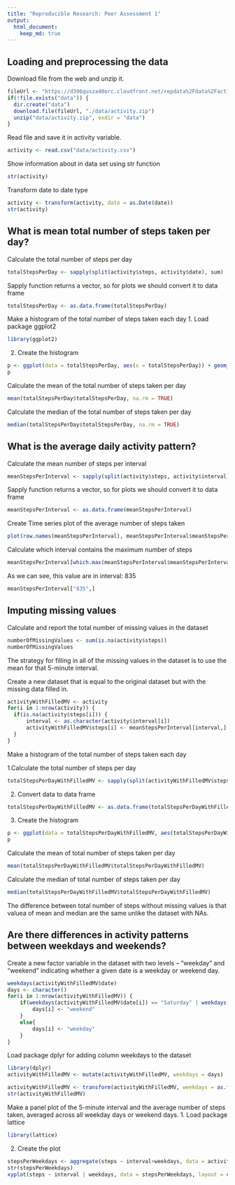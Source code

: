 ```yaml
---
title: "Reproducible Research: Peer Assessment 1"
output: 
  html_document:
    keep_md: true
---
```



## Loading and preprocessing the data
Download file from the web and unzip it.
```r
fileUrl <- "https://d396qusza40orc.cloudfront.net/repdata%2Fdata%2Factivity.zip"
if(!file.exists("data")) {
  dir.create("data")
  download.file(fileUrl, "./data/activity.zip")
  unzip("data/activity.zip", exdir = "data")
}
```
Read file and save it in activity variable.
```r
activity <- read.csv("data/activity.csv")
```
Show information about in data set using str function
```r
str(activity)
```
Transform date to date type
```r
activity <- transform(activity, date = as.Date(date))
str(activity)
```

## What is mean total number of steps taken per day?
Calculate the total number of steps per day
```r
totalStepsPerDay <- sapply(split(activity$steps, activity$date), sum)
```
Sapply function returns a vector, so for plots we should convert it to data frame
```r
totalStepsPerDay <- as.data.frame(totalStepsPerDay)
```
Make a histogram of the total number of steps taken each day
1. Load package ggplot2
```r
library(ggplot2)
```
2. Create the histogram
```r
p <- ggplot(data = totalStepsPerDay, aes(x = totalStepsPerDay)) + geom_histogram(fill = "green", binwidth = 1000) + labs(x = "Steps", y = "Frequency", title = "Histogram of total steps per day")
p
```

Calculate the mean of the total number of steps taken per day
```r
mean(totalStepsPerDay$totalStepsPerDay, na.rm = TRUE)
```
Calculate the median of the total number of steps taken per day
```r
median(totalStepsPerDay$totalStepsPerDay, na.rm = TRUE)
```
## What is the average daily activity pattern?
Calculate the mean number of steps per interval
```r
meanStepsPerInterval <- sapply(split(activity$steps, activity$interval), mean, na.rm = TRUE)
```
Sapply function returns a vector, so for plots we should convert it to data frame
```r
meanStepsPerInterval <- as.data.frame(meanStepsPerInterval)
```
Create Time series plot of the average number of steps taken
```r
plot(row.names(meanStepsPerInterval), meanStepsPerInterval$meanStepsPerInterval, type = "l", col = "blue", lwd = 2, main = "Average number of steps per interval", xlab = "Interval", ylab = "Average steps")
```

Calculate which interval contains the maximum number of steps
```r
meanStepsPerInterval[which.max(meanStepsPerInterval$meanStepsPerInterval), ]
```
As we can see, this value are in interval: 835
```r
meanStepsPerInterval["835",]
```

## Imputing missing values
Calculate and report the total number of missing values in the dataset 
```r
numberOfMissingValues <- sum(is.na(activity$steps))
numberOfMissingValues
```

The strategy for filling in all of the missing values in the dataset is to use the mean for that 5-minute interval.

Create a new dataset that is equal to the original dataset but with the missing data filled in.
```r
activityWithFilledMV <- activity
for(i in 1:nrow(activity)) {
  if(is.na(activity$steps[i])) {
	  interval <- as.character(activity$interval[i])
	  activityWithFilledMV$steps[i] <- meanStepsPerInterval[interval,]
  }
}
```

Make a histogram of the total number of steps taken each day

1.Calculate the total number of steps per day
```r
totalStepsPerDayWithFilledMV <- sapply(split(activityWithFilledMV$steps, activityWithFilledMV$date), sum)
```
2. Convert data to data frame
```r
totalStepsPerDayWithFilledMV <- as.data.frame(totalStepsPerDayWithFilledMV)
```
3. Create the histogram
```r
p <- ggplot(data = totalStepsPerDayWithFilledMV, aes(totalStepsPerDayWithFilledMV)) + geom_histogram(fill = "lightblue", binwidth = 1000) + labs(x = "Steps", y = "Frequency", title = "Histogram of total steps per day with filled missing values")
p
```

Calculate the mean of total number of steps taken per day
```r
mean(totalStepsPerDayWithFilledMV$totalStepsPerDayWithFilledMV)
```
Calculate the median of total number of steps taken per day
```r
median(totalStepsPerDayWithFilledMV$totalStepsPerDayWithFilledMV)
```
The difference between total number of steps without missing values is that valuea of mean and median are the same unlike the dataset with NAs.

## Are there differences in activity patterns between weekdays and weekends?
Create a new factor variable in the dataset with two levels – “weekday” and “weekend” indicating whether a given date is a weekday or weekend day.
```r
weekdays(activityWithFilledMV$date)
days <- character()
for(i in 1:nrow(activityWithFilledMV)) {
	if(weekdays(activityWithFilledMV$date[i]) == "Saturday" | weekdays(activityWithFilledMV$date[i]) == "Sunday") {
		days[i] <- "weekend"
	}
	else{
		days[i] <- "weekday"
	}
}
```
Load package dplyr for adding column weekdays to the dataset
```r
library(dplyr)
activityWithFilledMV <- mutate(activityWithFilledMV, weekdays = days)

activityWithFilledMV <- transform(activityWithFilledMV, weekdays = as.factor(weekdays))
str(activityWithFilledMV)
```

Make a panel plot of the 5-minute interval and the average number of steps taken, averaged across all weekday days or weekend days.
1. Load package lattice
```r
library(lattice)
```
2. Create the plot
```r
stepsPerWeekdays <- aggregate(steps ~ interval+weekdays, data = activityWithFilledMV, mean)
str(stepsPerWeekdays)
xyplot(steps ~ interval | weekdays, data = stepsPerWeekdays, layout = c(1, 2), type = "l")
```
